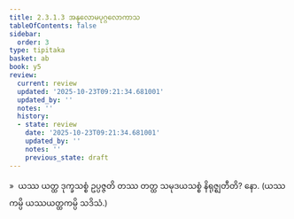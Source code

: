 ```yaml
---
title: 2.3.1.3 အနုလောမပုဂ္ဂလောကာသ
tableOfContents: false
sidebar:
  order: 3
type: tipitaka
basket: ab
book: y5
review:
  current: review
  updated: '2025-10-23T09:21:34.681001'
  updated_by: ''
  notes: ''
  history:
  - state: review
    date: '2025-10-23T09:21:34.681001'
    updated_by: ''
    notes: ''
    previous_state: draft
---
```



<ReviewStatus review={frontmatter.review} showDetails={true} />

<HypothesisAnnotation frontmatter={frontmatter} />

<DynamicBreadcrumb />

<Division number="139" book="y5" e="ch" v="33" p="253">

<Paragraph number="690" book="y5">
»  ယဿ ယတ္ထ ဒုက္ခသစ္စံ ဥပ္ပဇ္ဇတိ တဿ တတ္ထ သမုဒယသစ္စံ နိရုဇ္ဈတီတိ? နော.

</Paragraph>
</Division>

<Paragraph number="691" type="center" book="y5">
(ယဿကမ္ပိ ယဿယတ္ထကမ္ပိ သဒိသံ.)
</Paragraph>